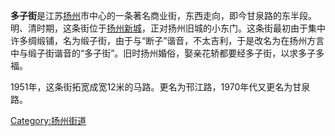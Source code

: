 '''多子街'''是江苏[[扬州|扬州]]市中心的一条著名商业街，东西走向，即今甘泉路的东半段。明、清时期，这条街位于[[扬州新城|扬州新城]]，正对扬州旧城的小东门。这条街最初由于集中许多绸缎铺，名为缎子街，由于与“断子”谐音，不太吉利，于是改名为在扬州方言中与缎子街谐音的“多子街”。旧时扬州婚俗，娶亲花轿都要经多子街，以求多子多福。

1951年，这条街拓宽成宽12米的马路。更名为邗江路，1970年代又更名为甘泉路。

[[Category:扬州街道|Category:扬州街道]]